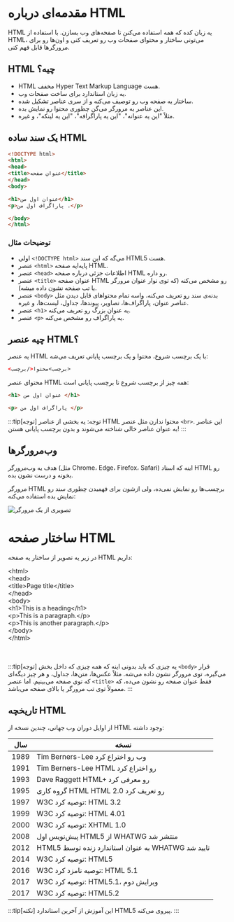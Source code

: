 # مقدمه‌ای درباره HTML

HTML یه زبان کده که همه استفاده می‌کنن تا صفحه‌های وب بسازن. با استفاده از HTML، می‌تونی ساختار و محتوای صفحات وب رو تعریف کنی و اون‌ها رو برای مرورگرها قابل فهم کنی.


## HTML چیه؟
* HTML مخفف Hyper Text Markup Language هست.
* یه زبان استاندارد برای ساخت صفحات وب.
* ساختار یه صفحه وب رو توصیف می‌کنه و از سری عناصر تشکیل شده.
* این عناصر به مرورگر می‌گن چطوری محتوا رو نمایش بده.
* مثلاً "این یه عنوانه"، "این یه پاراگرافه"، "این یه لینکه"، و غیره.

## یک سند ساده HTML
```html
<!DOCTYPE html>
<html>
<head>
<title>عنوان صفحه</title>
</head>
<body>

<h1>عنوان اول من</h1>
<p>پاراگراف اول من .</p>

</body>
</html>
```



### توضیحات مثال

- اولی `<!DOCTYPE html>` می‌گه که این سند HTML5 هست.
- عنصر `<html>` پایه‌ایه صفحه HTML.
- عنصر `<head>` اطلاعات جزئی درباره صفحه HTML رو داره.
- عنصر `<title>` عنوان صفحه HTML رو مشخص می‌کنه (که توی نوار عنوان مرورگر یا تب صفحه نشون داده میشه).
- عنصر `<body>` بدنه‌ی سند رو تعریف می‌کنه، واسه تمام محتواهای قابل دیدن مثل عناصر عنوان، پاراگراف‌ها، تصاویر، پیوندها، جداول، لیست‌ها، و غیره.
- عنصر `<h1>` یه عنوان بزرگ رو تعریف می‌کنه.
- عنصر `<p>` یه پاراگراف رو مشخص می‌کنه.

## چیه عنصر HTML؟
یه عنصر HTML با یک برچسب شروع، محتوا و یک برچسب پایانی تعریف می‌شه:
```html
<برچسب>محتوا</برچسب>
```

محتوای عنصر HTML همه چیز از برچسب شروع تا برچسب پایانی است:

```html
<h1> عنوان اول من </h1>

<p> پاراگراف اول من </p>
```

:::tip[توجه]
توجه: یه بخشی از عناصر HTML محتوا ندارن مثل عنصر `<br>`. این عناصر به عنوان عناصر خالی شناخته می‌شوند و بدون برچسب پایانی هستن!
:::

## وب‌مرورگرها
هدف یه وب‌مرورگر (مثل Chrome، Edge، Firefox، Safari) اینه که اسناد HTML رو بخونه و درست نشون بده.

مرورگر HTML برچسب‌ها رو نمایش نمی‌ده، ولی ازشون برای فهمیدن چطوری سند رو نمایش بده استفاده می‌کنه:

![تصویری از یک مرورگر](/img/html/01-html-introduction-01.png)

# ساختار صفحه HTML
در زیر یه تصویر از ساختار یه صفحه HTML داریم:

<div style={{width:'99%',border:'1px solid grey',padding:'3px',margin:0, direction:'ltr', background:'#E7E9EB'}}>
        &lt;html&gt;
    <div style={{width:'90%',border:'1px solid grey',padding:'3px',margin:'20px'}}>
        &lt;head&gt;
        <div style={{width:'90%',border:'1px solid grey',padding:'5px',margin:'20px'}}>
        &lt;title&gt;Page title&lt;/title&gt;
        </div>
        &lt;/head&gt;
    </div>
    <div style={{width:'90%',border:'1px solid grey',padding:'3px',margin:'20px'}}>
        &lt;body&gt;
        <div style={{width:'90%',border:'1px solid grey',padding:'3px',margin:'20px',background:'#fff'}}>
            <div style={{width:'90%',border:'1px solid grey',padding:'5px',margin:'20px'}}>&lt;h1&gt;This is a heading&lt;/h1&gt;</div>
            <div style={{width:'90%',border:'1px solid grey',padding:'5px',margin:'20px'}}>&lt;p&gt;This is a paragraph.&lt;/p&gt;</div>
            <div style={{width:'90%',border:'1px solid grey',padding:'5px',margin:'20px'}}>&lt;p&gt;This is another paragraph.&lt;/p&gt;</div>
        </div>
        &lt;/body&gt;
    </div>
    &lt;/html&gt;
</div>
<br></br>

:::tip[توجه]
یه چیزی که باید بدونی اینه که همه چیزی که داخل بخش `<body>` قرار می‌گیره، توی مرورگر نشون داده می‌شه. مثلاً عکس‌ها، متن‌ها، جداول، و هر چیز دیگه‌ای که توی صفحه می‌بینیم. اما عنصر `<title>` فقط عنوان صفحه رو نشون می‌ده، که معمولاً توی تب مرورگر یا بالای صفحه می‌باشد.
:::

## تاریخچه HTML
از اوایل دوران وب جهانی، چندین نسخه از HTML وجود داشته:

| سال | نسخه |
|-----|-------|
| 1989 | Tim Berners-Lee وب رو اختراع کرد |
| 1991 | Tim Berners-Lee HTML رو اختراع کرد |
| 1993 | Dave Raggett HTML+ رو معرفی کرد |
| 1995 | گروه کاری HTML HTML 2.0 رو تعریف کرد |
| 1997 | W3C توصیه کرد: HTML 3.2 |
| 1999 | W3C توصیه کرد: HTML 4.01 |
| 2000 | W3C توصیه کرد: XHTML 1.0 |
| 2008 | پیش‌نویس اول HTML5 از WHATWG منتشر شد |
| 2012 | HTML5 به عنوان استاندارد زنده توسط WHATWG تایید شد |
| 2014 | W3C توصیه کرد: HTML5 |
| 2016 | W3C توصیه نامزد کرد: HTML 5.1 |
| 2017 | W3C توصیه کرد: HTML5.1، ویرایش دوم |
| 2017 | W3C توصیه کرد: HTML5.2 |

:::tip[نکته]
این آموزش از آخرین استاندارد HTML5 پیروی می‌کنه.
:::






